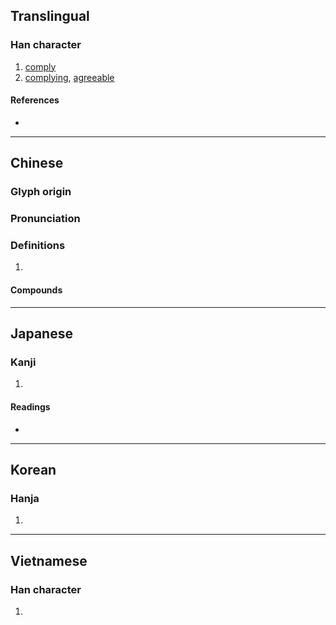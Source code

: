 {{character info/new}}
==Translingual==

===Han character===
{{Han char|rn=38|rad=女|as=07|sn=10|four=47414|canj=VSHU|ids=⿰女尾}}

# [[comply]]
# [[complying]], [[agreeable]]

====References====
* {{Han ref|kx=0262.090|dkj=06297|dj=0529.010|hdz=21054.060|uh=5A13|ud=23059|bh=AE55|bd=44629}}

----

==Chinese==
{{zh-forms}}

===Glyph origin===
{{Han etym}}

===Pronunciation===
{{zh-pron
|m=wěi
|c=mei5
|mc=y
|oc=y
|cat=
}}

===Definitions===
{{zh-hanzi}}

# {{rfdef|zh}}

====Compounds====
{{zh-der|娓娓道來|娓娓不倦|娓娓而談|娓娓|娓娓動聽}}

----

==Japanese==

===Kanji===
{{ja-kanji|grade=|rs=女07}}

# {{defn|lang=ja|sort=女07}}

====Readings====
* {{ja-readings|on=び,み,き|kun=すなお,したが-う,うつく-し.い}}

----

==Korean==

===Hanja===
{{ko-hanja|hangeul=미|rv=mi|mr=mi}}

# {{defn|lang=ko|sort=女07}}

----

==Vietnamese==

===Han character===
{{vi-hantu|[[vãi]]|rs=女07}}

# {{defn|lang=vi|sort=女07}}